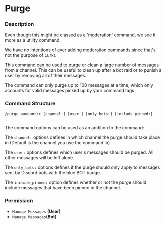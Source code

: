 
# Purge

### Description

<Callout type="info">
Even though this might be classed as a 'moderation' command, we see it more as a utility command.

We have no intentions of ever adding moderation commands since that's not the purpose of Lurkr.
</Callout>

This command can be used to purge or clean a large number of messages from a channel. This can be useful to clean up after a bot raid or to punish a user by removing all of their messages.

The command can only purge up to 100 messages at a time, which only accounts for valid messages picked up by your command tags.

### Command Structure

```
/purge <amount:> [channel:] [user:] [only_bots:] [include_pinned:]
```

<figure><img src="https://i.imgur.com/SJymocg.png" alt=""><figcaption></figcaption></figure>

The command options can be used as an addition to the command:

The `channel:` options defines in which channel the purge should take place in (Default is the channel you use the command in)

The `user:` options defines which user's messages should be purged. All other messages will be left alone.

The `only_bots:` options defines if the purge should only apply to messages sent by Discord bots with the blue BOT badge.

The `include_pinned:` option defines whether or not the purge should include messages that have been pinned in the channel.

### **Permission**

* `Manage Messages` **(User)**
* `Manage Messages`**(Bot)**
